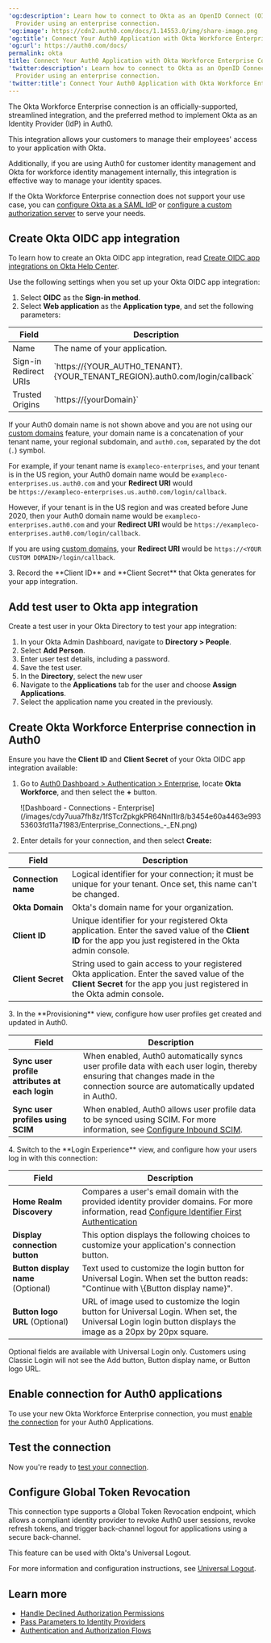 ---
'og:description': Learn how to connect to Okta as an OpenID Connect (OIDC) Identity
  Provider using an enterprise connection.
'og:image': https://cdn2.auth0.com/docs/1.14553.0/img/share-image.png
'og:title': Connect Your Auth0 Application with Okta Workforce Enterprise Connection
'og:url': https://auth0.com/docs/
permalink: okta
title: Connect Your Auth0 Application with Okta Workforce Enterprise Connection
'twitter:description': Learn how to connect to Okta as an OpenID Connect (OIDC) Identity
  Provider using an enterprise connection.
'twitter:title': Connect Your Auth0 Application with Okta Workforce Enterprise Connection
---
The Okta Workforce Enterprise connection is an officially-supported, streamlined integration, and the preferred method to implement Okta as an <Tooltip tip="Identity Provider (IdP): Service that stores and manages digital identities." cta="View Glossary" href="/docs/glossary?term=Identity+Provider">Identity Provider</Tooltip> (IdP) in Auth0.

This integration allows your customers to manage their employees' access to your application with Okta.

Additionally, if you are using Auth0 for customer identity management and Okta for workforce identity management internally, this integration is effective way to manage your identity spaces.

If the Okta Workforce Enterprise connection does not support your use case, you can [configure Okta as a SAML IdP](/docs/authenticate/protocols/saml/saml-sso-integrations/configure-auth0-saml-service-provider/configure-okta-as-saml-identity-provider) or [configure a custom authorization server](https://developer.okta.com/docs/concepts/auth-servers/#custom-authorization-server) to serve your needs.

## Create Okta OIDC app integration

To learn how to create an Okta OIDC app integration, read [Create OIDC app integrations on Okta Help Center](https://help.okta.com/en-us/Content/Topics/Apps/Apps_App_Integration_Wizard_OIDC.htm).

Use the following settings when you set up your Okta OIDC app integration:

1. Select **OIDC** as the **Sign-in method**.
2. Select **Web application** as the **Application type**, and set the following parameters:

<table class="table"><thead>
<tr>
<th>Field</th>
<th>Description</th>
</tr>
</thead>
<tbody>
<tr>
<td>Name</td>
<td>The name of your application.</td>
</tr>
<tr>
<td>Sign-in Redirect URIs</td>
<td>`https://{YOUR_AUTH0_TENANT}.{YOUR_TENANT_REGION}.auth0.com/login/callback`</td>
</tr>
<tr>
<td>Trusted Origins</td>
<td>`https://{yourDomain}`</td>
</tr>
</tbody>
</table>

   <Card title="Find your Auth0 domain name for redirects">

   If your Auth0 domain name is not shown above and you are not using our [custom domains](/docs/customize/custom-domains) feature, your domain name is a concatenation of your tenant name, your regional subdomain, and `auth0.com`, separated by the dot (`.`) symbol.

   For example, if your tenant name is `exampleco-enterprises`, and your tenant is in the US region, your Auth0 domain name would be `exampleco-enterprises.us.auth0.com` and your **Redirect URI** would be `https://exampleco-enterprises.us.auth0.com/login/callback`.

   However, if your tenant is in the US region and was created before June 2020, then your Auth0 domain name would be `exampleco-enterprises.auth0.com` and your **Redirect URI** would be `https://exampleco-enterprises.auth0.com/login/callback`.

   If you are using [custom domains](/docs/customize/custom-domains), your **Redirect URI** would be `https://<YOUR CUSTOM DOMAIN>/login/callback`.

   </Card>
3. Record the **Client ID** and **Client Secret** that Okta generates for your app integration.

## Add test user to Okta app integration

Create a test user in your Okta Directory to test your app integration:

1. In your Okta Admin Dashboard, navigate to **Directory > People**.
2. Select **Add Person**.
3. Enter user test details, including a password.
4. Save the test user.
5. In the **Directory**, select the new user
6. Navigate to the **Applications** tab for the user and choose **Assign Applications**.
7. Select the application name you created in the previously.

## Create Okta Workforce Enterprise connection in Auth0

Ensure you have the **<Tooltip tip="Client ID: Identification value given to your registered resource from Auth0." cta="View Glossary" href="/docs/glossary?term=Client+ID">Client ID</Tooltip>** and **<Tooltip tip="Client ID: Identification value given to your registered resource from Auth0." cta="View Glossary" href="/docs/glossary?term=Client+Secret">Client Secret</Tooltip>** of your Okta OIDC app integration available:

1. Go to [Auth0 Dashboard > Authentication > Enterprise](https://manage.auth0.com/#/connections/enterprise), locate **Okta Workforce**, and then select the **+** button.

   <Frame>![Dashboard - Connections - Enterprise](/images/cdy7uua7fh8z/1fSTcrZpkgkPR64NnI1lr8/b3454e60a4463e99353603fd11a71983/Enterprise_Connections_-_EN.png)</Frame>
2. Enter details for your connection, and then select **Create:**

<table class="table"><thead>
<tr>
<th>Field</th>
<th>Description</th>
</tr>
</thead>
<tbody>
<tr>
<td><strong>Connection name</strong></td>
<td>Logical identifier for your connection; it must be unique for your tenant. Once set, this name can't be changed.</td>
</tr>
<tr>
<td><strong>Okta Domain</strong></td>
<td>Okta's domain name for your organization.</td>
</tr>
<tr>
<td><strong>Client ID</strong></td>
<td>Unique identifier for your registered Okta application. Enter the saved value of the <strong>Client ID</strong> for the app you just registered in the Okta admin console.</td>
</tr>
<tr>
<td><strong>Client Secret</strong></td>
<td>String used to gain access to your registered Okta application. Enter the saved value of the <strong>Client Secret</strong> for the app you just registered in the Okta admin console.</td>
</tr>
</tbody>
</table>
3. In the **Provisioning** view, configure how user profiles get created and updated in Auth0.

<table class="table"><thead>
<tr>
<th>Field</th>
<th>Description</th>
</tr>
</thead>
<tbody>
<tr>
<td><strong>Sync user profile attributes at each login</strong></td>
<td>When enabled, Auth0 automatically syncs user profile data with each user login, thereby ensuring that changes made in the connection source are automatically updated in Auth0.</td>
</tr>
<tr>
<td><strong>Sync user profiles using SCIM</strong></td>
<td>When enabled, Auth0 allows user profile data to be synced using SCIM. For more information, see <a href="/docs/authenticate/protocols/scim/configure-inbound-scim">Configure Inbound SCIM</a>.</td>
</tr>
</tbody>
</table>
4. Switch to the **Login Experience** view, and configure how your users log in with this connection:

<table class="table"><thead>
<tr>
<th><strong>Field</strong></th>
<th><strong>Description</strong></th>
</tr>
</thead>
<tbody>
<tr>
<td><strong>Home Realm Discovery</strong></td>
<td>Compares a user's email domain with the provided identity provider domains. For more information, read <a href="/docs/authenticate/login/auth0-universal-login/identifier-first">Configure Identifier First Authentication</a></td>
</tr>
<tr>
<td><strong>Display connection button</strong></td>
<td>This option displays the following choices to customize your application's connection button.</td>
</tr>
<tr>
<td><strong>Button display name</strong> (Optional)</td>
<td>Text used to customize the login button for Universal Login. When set the button reads: "Continue with \{Button display name}".</td>
</tr>
<tr>
<td><strong>Button logo URL</strong> (Optional)</td>
<td>URL of image used to customize the login button for Universal Login. When set, the Universal Login login button displays the image as a 20px by 20px square.</td>
</tr>
</tbody>
</table>

   <Callout icon="file-lines" color="#0EA5E9" iconType="regular">

   Optional fields are available with Universal Login only. Customers using Classic Login will not see the Add button, Button display name, or Button logo URL.

   </Callout>

## Enable connection for Auth0 applications

To use your new Okta Workforce Enterprise connection, you must [enable the connection](/docs/authenticate/identity-providers/enterprise-identity-providers/enable-enterprise-connections) for your Auth0 Applications.

## Test the connection

Now you're ready to [test your connection](/docs/authenticate/identity-providers/enterprise-identity-providers/test-enterprise-connections).

## Configure Global Token Revocation

This connection type supports a Global Token Revocation endpoint, which allows a compliant identity provider to revoke Auth0 user sessions, revoke <Tooltip tip="Refresh Token: Token used to obtain a renewed Access Token without forcing users to log in again." cta="View Glossary" href="/docs/glossary?term=refresh+tokens">refresh tokens</Tooltip>, and trigger back-channel logout for applications using a secure back-channel.

This feature can be used with Okta's Universal Logout.

For more information and configuration instructions, see [Universal Logout](/docs/authenticate/login/logout/universal-logout).

## Learn more

* [Handle Declined Authorization Permissions](/docs/authenticate/identity-providers/social-identity-providers/reprompt-permissions)
* [Pass Parameters to Identity Providers](/docs/authenticate/identity-providers/pass-parameters-to-idps)
* [Authentication and Authorization Flows](/docs/get-started/authentication-and-authorization-flow)